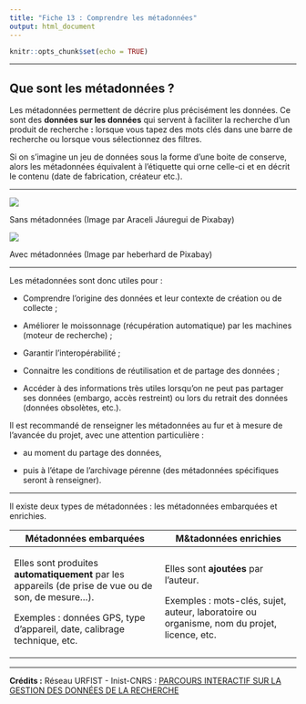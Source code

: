 ```yaml
---
title: "Fiche 13 : Comprendre les métadonnées"
output: html_document
---
```


```r
knitr::opts_chunk$set(echo = TRUE)
```

------------------------------------------------------------------------

## Que sont les métadonnées ?

Les métadonnées permettent de décrire plus précisément les données. Ce sont des **données sur les données** qui servent à faciliter la recherche d'un produit de recherche **:** lorsque vous tapez des mots clés dans une barre de recherche ou lorsque vous sélectionnez des filtres.

Si on s'imagine un jeu de données sous la forme d'une boite de conserve, alors les métadonnées équivalent à l'étiquette qui orne celle-ci et en décrit le contenu (date de fabrication, créateur etc.).

------------------------------------------------------------------------

![](https://doranum.fr/wp-content/uploads/parcours-GDR/assets/ZIqvStOb8EWOwj87_gTYQr2sBdpiH7LRb.jpg)

Sans métadonnées (Image par Araceli Jáuregui de Pixabay)

![](https://doranum.fr/wp-content/uploads/parcours-GDR/assets/kyICAtdXKRQLePZa_cqHq_g8s4zZxStDK.jpg)

Avec métadonnées (Image par heberhard de Pixabay)

------------------------------------------------------------------------

Les métadonnées sont donc utiles pour :

-   Comprendre l'origine des données et leur contexte de création ou de collecte ;

-   Améliorer le moissonnage (récupération automatique) par les machines (moteur de recherche) ;

-   Garantir l'interopérabilité ;

-   Connaitre les conditions de réutilisation et de partage des données ;

-   Accéder à des informations très utiles lorsqu'on ne peut pas partager ses données (embargo, accès restreint) ou lors du retrait des données (données obsolètes, etc.).

Il est recommandé de renseigner les métadonnées au fur et à mesure de l'avancée du projet, avec une attention particulière :

-   au moment du partage des données,

-   puis à l'étape de l'archivage pérenne (des métadonnées spécifiques seront à renseigner).

------------------------------------------------------------------------

Il existe deux types de métadonnées : les métadonnées embarquées et enrichies.

+-------------------------------------------------------------------------------------------------------+---------------------------------------------------------------------------------------------+
| Métadonnées embarquées                                                                                | M&tadonnées enrichies                                                                       |
+=======================================================================================================+=============================================================================================+
| Elles sont produites **automatiquement** par les appareils (de prise de vue ou de son, de mesure...). | Elles sont **ajoutées** par l'auteur.                                                       |
|                                                                                                       |                                                                                             |
| Exemples : données GPS, type d'appareil, date, calibrage technique, etc.                              | Exemples : mots-clés, sujet, auteur, laboratoire ou organisme, nom du projet, licence, etc. |
+-------------------------------------------------------------------------------------------------------+---------------------------------------------------------------------------------------------+

------------------------------------------------------------------------

**Crédits :**
Réseau URFIST - Inist-CNRS : [PARCOURS INTERACTIF SUR LA GESTION DES DONNÉES DE LA RECHERCHE](https://doranum.fr/enjeux-benefices/parcours-interactif-sur-la-gestion-des-donnees-de-la-recherche/)
